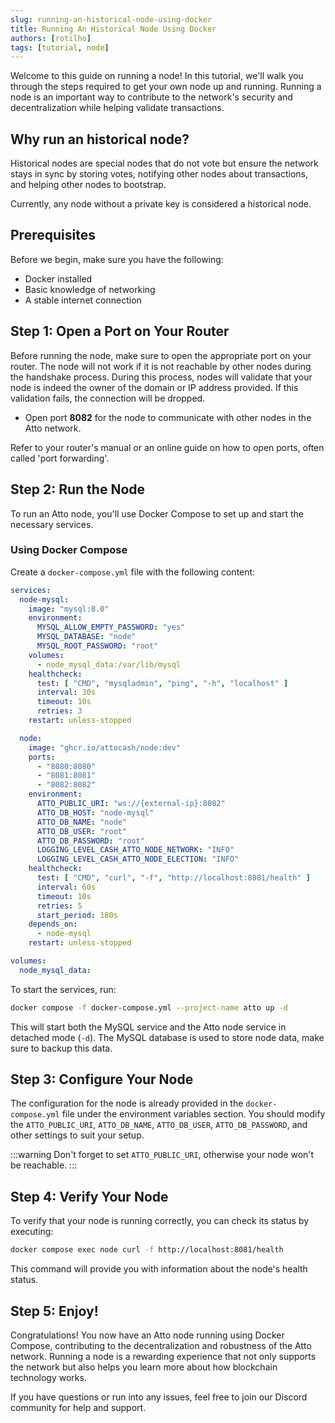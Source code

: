 ```yaml
---
slug: running-an-historical-node-using-docker
title: Running An Historical Node Using Docker
authors: [rotilho]
tags: [tutorial, node]
---
```


Welcome to this guide on running a node! In this tutorial, we'll walk you through the steps required to get your own node up and running. Running a node is an important way to contribute to the network's security and decentralization while helping validate transactions.

## Why run an historical node?
Historical nodes are special nodes that do not vote but ensure the network stays in sync by storing votes, notifying other nodes about transactions, and helping other nodes to bootstrap.

Currently, any node without a private key is considered a historical node.

## Prerequisites

Before we begin, make sure you have the following:

- Docker installed
- Basic knowledge of networking
- A stable internet connection

## Step 1: Open a Port on Your Router

Before running the node, make sure to open the appropriate port on your router. The node will not work if it is not reachable by other nodes during the handshake process. During this process, nodes will validate that your node is indeed the owner of the domain or IP address provided. If this validation fails, the connection will be dropped.

- Open port **8082** for the node to communicate with other nodes in the Atto network.

Refer to your router's manual or an online guide on how to open ports, often called 'port forwarding'.

## Step 2: Run the Node

To run an Atto node, you'll use Docker Compose to set up and start the necessary services.

### Using Docker Compose

Create a `docker-compose.yml` file with the following content:

```yaml
services:
  node-mysql:
    image: "mysql:8.0"
    environment:
      MYSQL_ALLOW_EMPTY_PASSWORD: "yes"
      MYSQL_DATABASE: "node"
      MYSQL_ROOT_PASSWORD: "root"
    volumes:
      - node_mysql_data:/var/lib/mysql
    healthcheck:
      test: [ "CMD", "mysqladmin", "ping", "-h", "localhost" ]
      interval: 30s
      timeout: 10s
      retries: 3
    restart: unless-stopped

  node:
    image: "ghcr.io/attocash/node:dev"
    ports:
      - "8080:8080"
      - "8081:8081"
      - "8082:8082"
    environment:
      ATTO_PUBLIC_URI: "ws://{external-ip}:8082"
      ATTO_DB_HOST: "node-mysql"
      ATTO_DB_NAME: "node"
      ATTO_DB_USER: "root"
      ATTO_DB_PASSWORD: "root"
      LOGGING_LEVEL_CASH_ATTO_NODE_NETWORK: "INFO"
      LOGGING_LEVEL_CASH_ATTO_NODE_ELECTION: "INFO"
    healthcheck:
      test: [ "CMD", "curl", "-f", "http://localhost:8081/health" ]
      interval: 60s
      timeout: 10s
      retries: 5
      start_period: 180s
    depends_on:
      - node-mysql
    restart: unless-stopped

volumes:
  node_mysql_data:
```

To start the services, run:

```bash
docker compose -f docker-compose.yml --project-name atto up -d
```

This will start both the MySQL service and the Atto node service in detached mode (`-d`). The MySQL database is used to store node data, make sure to backup this data.

## Step 3: Configure Your Node

The configuration for the node is already provided in the `docker-compose.yml` file under the environment variables section. You should modify the `ATTO_PUBLIC_URI`, `ATTO_DB_NAME`, `ATTO_DB_USER`, `ATTO_DB_PASSWORD`, and other settings to suit your setup.

:::warning
Don't forget to set `ATTO_PUBLIC_URI`, otherwise your node won't be reachable.
:::

## Step 4: Verify Your Node

To verify that your node is running correctly, you can check its status by executing:

```bash
docker compose exec node curl -f http://localhost:8081/health
```

This command will provide you with information about the node's health status.

## Step 5: Enjoy!

Congratulations! You now have an Atto node running using Docker Compose, contributing to the decentralization and robustness of the Atto network. Running a node is a rewarding experience that not only supports the network but also helps you learn more about how blockchain technology works.

If you have questions or run into any issues, feel free to join our Discord community for help and support.